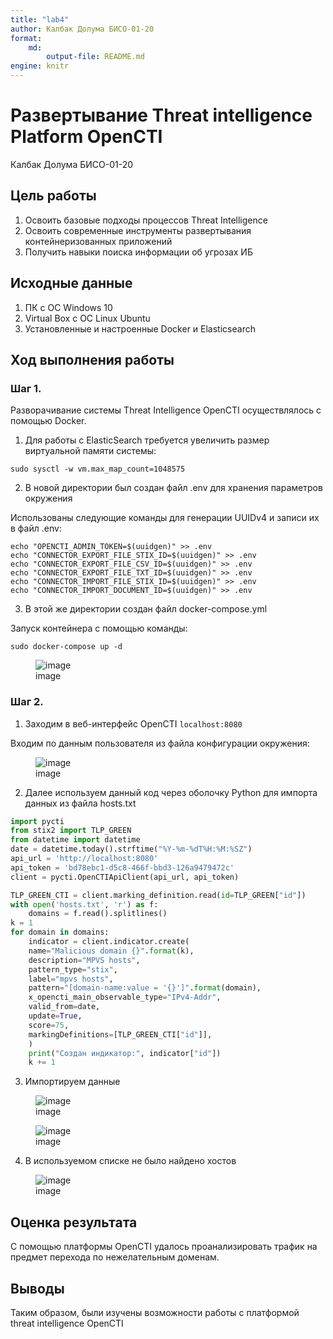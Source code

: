 ---
title: "lab4"
author: Калбак Долума БИСО-01-20
format:
    md:
        output-file: README.md
engine: knitr
---

# Развертывание Threat intelligence Platform OpenCTI
Калбак Долума БИСО-01-20

## Цель работы

1. Освоить базовые подходы процессов Threat Intelligence
2. Освоить современные инструменты развертывания контейнеризованных приложений
3. Получить навыки поиска информации об угрозах ИБ

## ️Исходные данные

1. ПК с ОС Windows 10
2. Virtual Box с ОС Linux Ubuntu
3. Установленные и настроенные Docker и Elasticsearch

## Ход выполнения работы

### Шаг 1.
Разворачивание системы Threat Intelligence OpenCTI осуществлялось с помощью Docker.

1. Для работы с ElasticSearch требуется увеличить размер виртуальной памяти системы:
```()
sudo sysctl -w vm.max_map_count=1048575
```

2. В новой директории был создан файл .env для хранения параметров окружения

Использованы следующие команды для генерации UUIDv4 и записи их в файл .env:
```()
echo "OPENCTI_ADMIN_TOKEN=$(uuidgen)" >> .env
echo "CONNECTOR_EXPORT_FILE_STIX_ID=$(uuidgen)" >> .env
echo "CONNECTOR_EXPORT_FILE_CSV_ID=$(uuidgen)" >> .env
echo "CONNECTOR_EXPORT_FILE_TXT_ID=$(uuidgen)" >> .env
echo "CONNECTOR_IMPORT_FILE_STIX_ID=$(uuidgen)" >> .env
echo "CONNECTOR_IMPORT_DOCUMENT_ID=$(uuidgen)" >> .env
```

3. В этой же директории создан файл docker-compose.yml

Запуск контейнера с помощью команды:
```()
sudo docker-compose up -d
```
![image](https://github.com/ulgosipoy/saznd/assets/133878924/9737e71b-ae95-43fc-b2db-c012c046babb)

### Шаг 2.

1. Заходим в веб-интерфейс OpenCTI `localhost:8080`

Входим по данным пользователя из файла конфигурации окружения:

![image](https://github.com/ulgosipoy/saznd/assets/133878924/c0b5bb70-1a26-449e-99e8-cb17cc5dd53f)

2. Далее используем данный код через оболочку Python для импорта данных из файла hosts.txt

``` python
import pycti
from stix2 import TLP_GREEN
from datetime import datetime
date = datetime.today().strftime("%Y-%m-%dT%H:%M:%SZ")
api_url = 'http://localhost:8080'
api_token = 'bd78ebc1-d5c8-466f-bbd3-126a9479472c'
client = pycti.OpenCTIApiClient(api_url, api_token)

TLP_GREEN_CTI = client.marking_definition.read(id=TLP_GREEN["id"])
with open('hosts.txt', 'r') as f:
    domains = f.read().splitlines()
k = 1
for domain in domains:
    indicator = client.indicator.create(
    name="Malicious domain {}".format(k),
    description="MPVS hosts",
    pattern_type="stix",
    label="mpvs hosts",
    pattern="[domain-name:value = '{}']".format(domain),
    x_opencti_main_observable_type="IPv4-Addr",
    valid_from=date,
    update=True,
    score=75,
    markingDefinitions=[TLP_GREEN_CTI["id"]],
    )
    print("Создан индикатор:", indicator["id"])
    k += 1
```

3. Импортируем данные

![image](https://github.com/ulgosipoy/saznd/assets/133878924/584d1bcc-d143-452c-8f76-6f402903f230)

![image](https://github.com/ulgosipoy/saznd/assets/133878924/77cf4848-925f-4e2c-89ac-96a3880c11e3)

4. В используемом списке не было найдено хостов

![image](https://github.com/ulgosipoy/saznd/assets/133878924/b50dd762-1720-4544-ae68-fa9a449acab7)


## Оценка результата

С помощью платформы OpenCTI удалось проанализировать трафик на предмет перехода по нежелательным доменам.

## Выводы

Таким образом, были изучены возможности работы с платформой threat intelligence OpenCTI